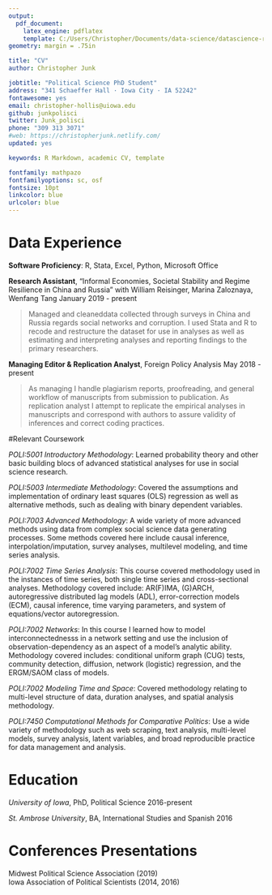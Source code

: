 ```yaml
---
output: 
  pdf_document:
    latex_engine: pdflatex
    template: C:/Users/Christopher/Documents/data-science/datascience-resume/christopherjunk_datascience_resume.tex
geometry: margin = .75in

title: "CV"
author: Christopher Junk

jobtitle: "Political Science PhD Student"
address: "341 Schaeffer Hall · Iowa City · IA 52242"
fontawesome: yes
email: christopher-hollis@uiowa.edu
github: junkpolisci
twitter: Junk_polisci
phone: "309 313 3071"
#web: https://christopherjunk.netlify.com/
updated: yes

keywords: R Markdown, academic CV, template

fontfamily: mathpazo
fontfamilyoptions: sc, osf
fontsize: 10pt
linkcolor: blue
urlcolor: blue
---
```


# Data Experience

__Software Proficiency__: R, Stata, Excel, Python, Microsoft Office  


__Research Assistant__, "Informal Economies, Societal Stability and Regime Resilience in China and Russia" with William Reisinger, Marina Zaloznaya, Wenfang Tang  \hfill January 2019 - present

  >Managed and cleaneddata collected through surveys in China and Russia regards social networks and corruption. I used Stata and R to recode and restructure the dataset for use in analyses as well as estimating and interpreting analyses and reporting findings to the primary researchers.  

__Managing Editor & Replication Analyst__, Foreign Policy Analysis \hfill May 2018 - present  

>As managing I handle plagiarism reports, proofreading, and general workflow of manuscripts from submission to publication. As replication analyst I attempt to replicate the empirical analyses in manuscripts and correspond with authors to assure validity of inferences and correct coding practices.  

#Relevant Coursework

*POLI:5001	Introductory Methodology*: Learned probability theory and other basic building blocs of advanced statistical analyses for use in social science research.  

*POLI:5003	Intermediate Methodology*: Covered the assumptions and implementation of ordinary least squares (OLS) regression as well as alternative methods, such as dealing with binary dependent variables.  

*POLI:7003	Advanced Methodology*: A wide variety of more advanced methods using data from complex social science data generating processes. Some methods covered here include causal inference, interpolation/imputation, survey analyses, multilevel modeling, and time series analysis. 

*POLI:7002	Time Series Analysis*: This course covered methodology used in the instances of time series, both single time series and cross-sectional analyses. Methodology covered include: AR(F)IMA, (G)ARCH, autoregressive distributed lag models (ADL), error-correction models (ECM), causal inference, time varying parameters, and system of equations/vector autoregression. 

*POLI:7002	Networks*: In this course I learned how to model interconnectednesss in a network setting and use the inclusion of observation-dependency as an aspect of a model's analytic ability. Methodology covered includes: conditional uniform graph (CUG) tests, community detection, diffusion, network (logistic) regression, and the ERGM/SAOM class of models. 

*POLI:7002	Modeling Time and Space*: Covered methodology relating to multi-level structure of data, duration analyses, and spatial analysis methodology. 

*POLI:7450	Computational Methods for Comparative Politics*: Use a wide variety of methodology such as web scraping, text analysis, multi-level models, survey analysis, latent variables, and broad reproducible practice for data management and analysis.  

# Education

*University of Iowa*, PhD, Political Science \hfill 2016-present  

*St. Ambrose University*, BA, International Studies and Spanish \hfill 2016


# Conferences Presentations

Midwest Political Science Association (2019)  
Iowa Association of Political Scientists (2014, 2016)
